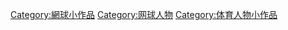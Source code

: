 {{hiddencat}}
[[Category:網球小作品|Category:網球小作品]]
[[Category:网球人物|Category:网球人物]]
[[Category:体育人物小作品|Category:体育人物小作品]]